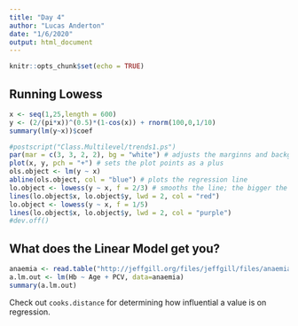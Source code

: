 ```yaml
---
title: "Day 4"
author: "Lucas Anderton"
date: "1/6/2020"
output: html_document
---
```


```r
knitr::opts_chunk$set(echo = TRUE)
```

## Running Lowess

```r
x <- seq(1,25,length = 600)
y <- (2/(pi*x))^(0.5)*(1-cos(x)) + rnorm(100,0,1/10)
summary(lm(y~x))$coef

#postscript("Class.Multilevel/trends1.ps")
par(mar = c(3, 3, 2, 2), bg = "white") # adjusts the marginns and background
plot(x, y, pch = "+") # sets the plot points as a plus
ols.object <- lm(y ~ x)
abline(ols.object, col = "blue") # plots the regression line
lo.object <- lowess(y ~ x, f = 2/3) # smooths the line; the bigger the number, the smoother it is
lines(lo.object$x, lo.object$y, lwd = 2, col = "red")
lo.object <- lowess(y ~ x, f = 1/5)
lines(lo.object$x, lo.object$y, lwd = 2, col = "purple")
#dev.off()
```

## What does the Linear Model get you?

```r
anaemia <- read.table("http://jeffgill.org/files/jeffgill/files/anaemia.dat_.txt", header=TRUE, row.names=1)
a.lm.out <- lm(Hb ~ Age + PCV, data=anaemia)
summary(a.lm.out)
```

Check out `cooks.distance` for determining how influential a value is on regression. 


